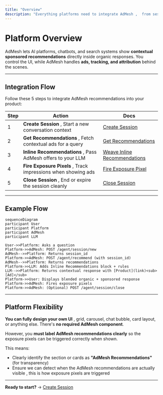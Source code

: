 ```yaml
---
title: "Overview"
description: "Everything platforms need to integrate AdMesh ,  from session to tracking"
---
```


# Platform Overview

AdMesh lets AI platforms, chatbots, and search systems show **contextual sponsored recommendations** directly inside organic responses.
You control the UI, while AdMesh handles **ads, tracking, and attribution** behind the scenes.

---

## Integration Flow

Follow these 5 steps to integrate AdMesh recommendations into your product:

| Step | Action | Docs |
|------|---------|------|
| 1 | **Create Session** ,  Start a new conversation context | [Create Session](/platforms/create-session) |
| 2 | **Get Recommendations** ,  Fetch contextual ads for a query | [Get Recommendations](/platforms/get-recommendations) |
| 3 | **Inline Recommendations** ,  Pass AdMesh offers to your LLM | [Weave Inline Recommendations](/platforms/inline-recommendations) |
| 4 | **Fire Exposure Pixels** ,  Track impressions when showing ads | [Fire Exposure Pixel](/platforms/fire-exposure-pixel) |
| 5 | **Close Session** ,  End or expire the session cleanly | [Close Session](/platforms/close-session) |

---

## Example Flow

```mermaid
sequenceDiagram
participant User
participant Platform
participant AdMesh
participant LLM

User->>Platform: Asks a question
Platform->>AdMesh: POST /agent/session/new
AdMesh-->>Platform: Returns session_id
Platform->>AdMesh: POST /agent/recommend (with session_id)
AdMesh-->>Platform: Returns recommendations
Platform->>LLM: Adds Inline Recommendations block + rules
LLM-->>Platform: Returns contextual response with [Product](link)<sub>[Ad]</sub>
Platform->>User: Displays blended organic + sponsored response
Platform->>AdMesh: Fires exposure pixels
Platform->>AdMesh: (Optional) POST /agent/session/close
```

---

## Platform Flexibility

**You can fully design your own UI** ,  grid, carousel, chat bubble, card layout, or anything else.
There's **no required AdMesh component**.

However, you **must label AdMesh recommendations clearly** so the exposure pixels can be triggered correctly when shown.

This means:
- Clearly identify the section or cards as **"AdMesh Recommendations"** (for transparency)
- Ensure we can detect when the AdMesh recommendations are actually visible ,  this is how exposure pixels are triggered

---

**Ready to start?** → [Create Session](/platforms/create-session)

